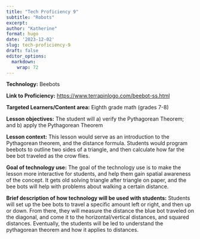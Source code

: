 ```yaml
---
title: "Tech Proficiency 9"
subtitle: "Robots"
excerpt: 
author: "Katherine"
format: hugo
date: '2023-12-02'
slug: tech-proficiency-9
draft: false
editor_options: 
  markdown: 
    wrap: 72
---
```


**Technology:** Beebots 

**Link to Proficiency:** <https://www.terrapinlogo.com/beebot-ss.html>

**Targeted Learners/Content area:** Eighth grade math (grades 7-8)

**Lesson objectives:** The student will a) verify the Pythagorean
Theorem; and b) apply the Pythagorean Theorem

**Lesson context:** This lesson would serve as an introduction to the
Pythagorean theorem, and the distance formula. Students would program
beebots to outline two sides of a triangle, and then calculate how far
the bee bot traveled as the crow flies. 

**Goal of technology use:** The goal of the technology use is to make
the lesson more interactive for students, and help them gain spatial
awareness of the concept. It gets old solving triangle after triangle on
paper, and the bee bots will help with problems about walking a certain
distance.

**Brief description of how technology will be used with students:**
Students will set up the bee bots to travel a specific amount left or
right, and then up or down. From there, they will measure the distance
the blue bot traveled on the diagonal, and come it to the
horizontal/vertical distances, and squared distances. Eventually, the
students will be led to understand the pythagorean theorem and how it
applies to distances. 
